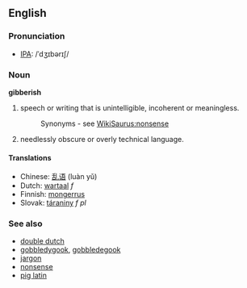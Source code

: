 ==English==
===Pronunciation===
*[[IPA]]: /ˈdʒɪbərɪʃ/
===Noun===
'''gibberish'''

#speech or writing that is unintelligible, incoherent or meaningless.
#:Synonyms - see [[WikiSaurus:nonsense]]
#needlessly obscure or overly technical language.

====Translations====
*Chinese: [[乱语]] (luàn yǔ)
*Dutch: [[wartaal]] ''f''
*Finnish: [[mongerrus]]
*Slovak: [[táraniny]] ''f pl''

===See also===
*[[double dutch]]
*[[gobbledygook]], [[gobbledegook]]
*[[jargon]]
*[[nonsense]]
*[[pig latin]]
